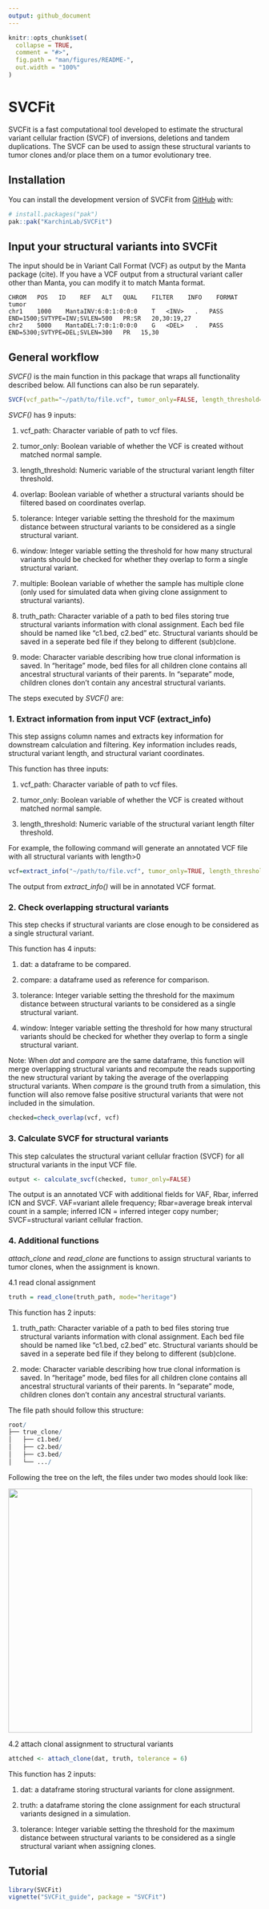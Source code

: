 ```yaml
---
output: github_document
---
```


<!-- README.md is generated from README.Rmd. Please edit that file -->

```r
knitr::opts_chunk$set(
  collapse = TRUE,
  comment = "#>",
  fig.path = "man/figures/README-",
  out.width = "100%"
)
```

# SVCFit

<!-- badges: start -->

<!-- badges: end -->

SVCFit is a fast computational tool developed to estimate the structural variant cellular fraction (SVCF) of inversions, deletions and tandem duplications. The SVCF can be used to assign these structural variants to tumor clones and/or place them on a tumor evolutionary tree.

## Installation

You can install the development version of SVCFit from [GitHub](https://github.com/) with:

``` r
# install.packages("pak")
pak::pak("KarchinLab/SVCFit")
```

## Input your structural variants into SVCFit

The input should be in Variant Call Format (VCF) as output by the Manta package (cite). If you have a VCF output from a structural variant caller other than Manta, you can modify it to match Manta format.

<!-- ```{r,echo = FALSE}  example_vcf=data.frame(CHROM=c("chr1","chr2"), POS=c(1000, 5000), ID=c("MantaINV:6:0:1:0:0:0","MantaDEL:7:0:1:0:0:0"), REF=c("T","G"), ALT=c("<INV>","<DEL>"), QUAL=c(".","."), FILTER=c("PASS","PASS"),INFO=c("END=1500;SVTYPE=INV;SVLEN=500","END=5300;SVTYPE=DEL;SVLEN=300"), FORMAT=c("PR:SR","PR"),tumor=c("20,30:19,27", "15,30")) # example_vcf #` -->

<!-- ``` -->

```         
CHROM   POS   ID    REF   ALT   QUAL    FILTER    INFO    FORMAT    tumor
chr1    1000    MantaINV:6:0:1:0:0:0    T   <INV>   .   PASS    END=1500;SVTYPE=INV;SVLEN=500   PR:SR   20,30:19,27
chr2    5000    MantaDEL:7:0:1:0:0:0    G   <DEL>   .   PASS    END=5300;SVTYPE=DEL;SVLEN=300   PR   15,30
```

## General workflow

*SVCF()* is the main function in this package that wraps all functionality described below. All functions can also be run separately.

``` r
SVCF(vcf_path="~/path/to/file.vcf", tumor_only=FALSE, length_threshold=0, overlap=TRUE, tolerance=6, window=100, multiple=FALSE, truth_path=NULL, mode="heritage")
```

*SVCF()* has 9 inputs:

1.  vcf_path: Character variable of path to vcf files.

2.  tumor_only: Boolean variable of whether the VCF is created without matched normal sample.

3.  length_threshold: Numeric variable of the structural variant length filter threshold.

4.  overlap: Boolean variable of whether a structural variants should be filtered based on coordinates overlap.

5.  tolerance: Integer variable setting the threshold for the maximum distance between structural variants to be considered as a single structural variant.

6.  window: Integer variable setting the threshold for how many structural variants should be checked for whether they overlap to form a single structural variant.

7.  multiple: Boolean variable of whether the sample has multiple clone (only used for simulated data when giving clone assignment to structural variants).

8.  truth_path: Character variable of a path to bed files storing true structural variants information with clonal assignment. Each bed file should be named like "c1.bed, c2.bed" etc. Structural variants should be saved in a seperate bed file if they belong to different (sub)clone.

9.  mode: Character variable describing how true clonal information is saved. In "heritage" mode, bed files for all children clone contains all ancestral structural variants of their parents. In "separate" mode, children clones don't contain any ancestral structural variants.

The steps executed by *SVCF()* are:

### 1. Extract information from input VCF (extract_info)

This step assigns column names and extracts key information for downstream calculation and filtering. Key information includes reads, structural variant length, and structural variant coordinates.

This function has three inputs:

1.  vcf_path: Character variable of path to vcf files.

2.  tumor_only: Boolean variable of whether the VCF is created without matched normal sample.

3.  length_threshold: Numeric variable of the structural variant length filter threshold.

For example, the following command will generate an annotated VCF file with all structural variants with length\>0

``` r
vcf=extract_info("~/path/to/file.vcf", tumor_only=TRUE, length_threshold=0)
```

The output from *extract_info()* will be in annotated VCF format.

### 2. Check overlapping structural variants

This step checks if structural variants are close enough to be considered as a single structural variant.

This function has 4 inputs:

1.  dat: a dataframe to be compared.

2.  compare: a dataframe used as reference for comparison.

3.  tolerance: Integer variable setting the threshold for the maximum distance between structural variants to be considered as a single structural variant.

4.  window: Integer variable setting the threshold for how many structural variants should be checked for whether they overlap to form a single structural variant.

Note: When *dat* and *compare* are the same dataframe, this function will merge overlapping structural variants and recompute the reads supporting the new structural variant by taking the average of the overlapping structural variants. When *compare* is the ground truth from a simulation, this function will also remove false positive structural variants that were not included in the simulation.

``` r
checked=check_overlap(vcf, vcf)
```

### 3. Calculate SVCF for structural variants

This step calculates the structural variant cellular fraction (SVCF) for all structural variants in the input VCF file.

``` r
output <- calculate_svcf(checked, tumor_only=FALSE)
```

The output is an annotated VCF with additional fields for VAF, Rbar, inferred ICN and SVCF. VAF=variant allele frequency; Rbar=average break interval count in a sample; inferred ICN = inferred integer copy number; SVCF=structural variant cellular fraction.

### 4. Additional functions

*attach_clone* and *read_clone* are functions to assign structural variants to tumor clones, when the assignment is known.

4.1 read clonal assignment

``` r
truth = read_clone(truth_path, mode="heritage")
```

This function has 2 inputs:

1.  truth_path: Character variable of a path to bed files storing true structural variants information with clonal assignment. Each bed file should be named like "c1.bed, c2.bed" etc. Structural variants should be saved in a seperate bed file if they belong to different (sub)clone.

2.  mode: Character variable describing how true clonal information is saved. In "heritage" mode, bed files for all children clone contains all ancestral structural variants of their parents. In "separate" mode, children clones don't contain any ancestral structural variants.

The file path should follow this structure:

``` r
root/
├── true_clone/
│   ├── c1.bed/
│   ├── c2.bed/
│   ├── c3.bed/
│   └── .../
```

Following the tree on the left, the files under two modes should look like:

![](images/Screenshot 2025-01-28 at 14.58.04.png){width="487"}

4.2 attach clonal assignment to structural variants

``` r
attched <- attach_clone(dat, truth, tolerance = 6)
```

This function has 2 inputs:

1.  dat: a dataframe storing structural variants for clone assignment.

2.  truth: a dataframe storing the clone assignment for each structural variants designed in a simulation.

3.  tolerance: Integer variable setting the threshold for the maximum distance between structural variants to be considered as a single structural variant when assigning clones.

## Tutorial

``` r
library(SVCFit)
vignette("SVCFit_guide", package = "SVCFit")
```
